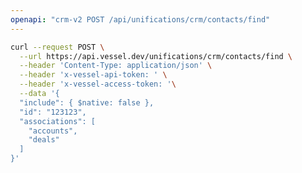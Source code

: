```yaml
---
openapi: "crm-v2 POST /api/unifications/crm/contacts/find"
---
```


<RequestExample>

```bash Request
curl --request POST \
  --url https://api.vessel.dev/unifications/crm/contacts/find \
  --header 'Content-Type: application/json' \
  --header 'x-vessel-api-token: ' \
  --header 'x-vessel-access-token: '\
  --data '{
  "include": { $native: false },
  "id": "123123",
  "associations": [
    "accounts",
    "deals"
  ]
}'
```

</RequestExample>



